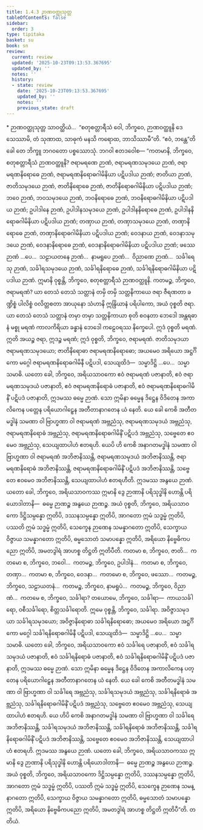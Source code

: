 ```yaml
---
title: 1.4.3 ဉာဏဝတ္ထုသုတ္တ
tableOfContents: false
sidebar:
  order: 3
type: tipitaka
basket: su
book: sn
review:
  current: review
  updated: '2025-10-23T09:13:53.367695'
  updated_by: ''
  notes: ''
  history:
  - state: review
    date: '2025-10-23T09:13:53.367695'
    updated_by: ''
    notes: ''
    previous_state: draft
---
```



<ReviewStatus review={frontmatter.review} showDetails={true} />

<HypothesisAnnotation frontmatter={frontmatter} />

<DynamicBreadcrumb />

<Paragraph type="center" book="sn">
* ဉာဏဝတ္ထုသုတ္တ
</Paragraph>

<Division number="33" book="sn" e="ch" v="18" p="284">

<Paragraph number="241" book="sn">
သာဝတ္ထိယံ…  “စတုစတ္တာရီသံ ဝေါ, ဘိက္ခဝေ, ဉာဏဝတ္ထူနိ ဒေသေဿာမိ, တံ သုဏာထ, သာဓုကံ မနသိ ကရောထ, ဘာသိဿာမီ”တိ. “ဧဝံ, ဘန္တေ”တိ ခေါ တေ ဘိက္ခူ ဘဂဝတော ပစ္စဿောသုံ. ဘဂဝါ ဧတဒဝေါစ—
</Paragraph>

<Paragraph number="242" book="sn">
“ကတမာနိ, ဘိက္ခဝေ, စတုစတ္တာရီသံ ဉာဏဝတ္ထူနိ? ဇရာမရဏေ ဉာဏံ, ဇရာမရဏသမုဒယေ ဉာဏံ, ဇရာမရဏနိရောဓေ ဉာဏံ, ဇရာမရဏနိရောဓဂါမိနိယာ ပဋိပဒါယ ဉာဏံ; ဇာတိယာ ဉာဏံ, ဇာတိသမုဒယေ ဉာဏံ, ဇာတိနိရောဓေ ဉာဏံ, ဇာတိနိရောဓဂါမိနိယာ ပဋိပဒါယ ဉာဏံ; ဘဝေ ဉာဏံ, ဘဝသမုဒယေ ဉာဏံ, ဘဝနိရောဓေ ဉာဏံ, ဘဝနိရောဓဂါမိနိယာ ပဋိပဒါယ ဉာဏံ; ဥပါဒါနေ ဉာဏံ, ဥပါဒါနသမုဒယေ ဉာဏံ, ဥပါဒါနနိရောဓေ ဉာဏံ, ဥပါဒါနနိရောဓဂါမိနိယာ ပဋိပဒါယ ဉာဏံ; တဏှာယ ဉာဏံ, တဏှာသမုဒယေ ဉာဏံ, တဏှာနိရောဓေ ဉာဏံ, တဏှာနိရောဓဂါမိနိယာ ပဋိပဒါယ ဉာဏံ; ဝေဒနာယ ဉာဏံ, ဝေဒနာသမုဒယေ ဉာဏံ, ဝေဒနာနိရောဓေ ဉာဏံ, ဝေဒနာနိရောဓဂါမိနိယာ ပဋိပဒါယ ဉာဏံ; ဖဿေ ဉာဏံ …ပေ…  သဠာယတနေ ဉာဏံ…  နာမရူပေ ဉာဏံ…  ဝိညာဏေ ဉာဏံ…  သင်္ခါရေသု ဉာဏံ, သင်္ခါရသမုဒယေ ဉာဏံ, သင်္ခါရနိရောဓေ ဉာဏံ, သင်္ခါရနိရောဓဂါမိနိယာ ပဋိပဒါယ ဉာဏံ. ဣမာနိ ဝုစ္စန္တိ, ဘိက္ခဝေ, စတုစတ္တာရီသံ ဉာဏဝတ္ထူနိ.
</Paragraph>

<Paragraph number="243" book="sn">
ကတမဉ္စ, ဘိက္ခဝေ, ဇရာမရဏံ? ယာ တေသံ တေသံ သတ္တာနံ တမှိ တမှိ သတ္တနိကာယေ ဇရာ ဇီရဏတာ ခဏ္ဍိစ္စံ ပါလိစ္စံ ဝလိတ္တစတာ အာယုနော သံဟာနိ ဣန္ဒြိယာနံ ပရိပါကော, အယံ ဝုစ္စတိ ဇရာ. ယာ တေသံ တေသံ သတ္တာနံ တမှာ တမှာ သတ္တနိကာယာ စုတိ စဝနတာ ဘေဒေါ အန္တရဓာနံ မစ္စု မရဏံ ကာလကိရိယာ ခန္ဓာနံ ဘေဒေါ ကဠေဝရဿ နိက္ခေပေါ. ဣဒံ ဝုစ္စတိ မရဏံ. ဣတိ အယဉ္စ ဇရာ, ဣဒဉ္စ မရဏံ; ဣဒံ ဝုစ္စတိ, ဘိက္ခဝေ, ဇရာမရဏံ.
</Paragraph>

<Paragraph number="244" book="sn">
ဇာတိသမုဒယာ ဇရာမရဏသမုဒယော; ဇာတိနိရောဓာ ဇရာမရဏနိရောဓော; အယမေဝ အရိယော အဋ္ဌင်္ဂိကော မဂ္ဂေါ ဇရာမရဏနိရောဓဂါမိနီ ပဋိပဒါ, သေယျထိဒံ—  သမ္မာဒိဋ္ဌိ …ပေ…  သမ္မာသမာဓိ.
</Paragraph>

<Paragraph number="245" book="sn">
ယတော ခေါ, ဘိက္ခဝေ, အရိယသာဝကော ဧဝံ ဇရာမရဏံ ပဇာနာတိ, ဧဝံ ဇရာမရဏသမုဒယံ ပဇာနာတိ, ဧဝံ ဇရာမရဏနိရောဓံ ပဇာနာတိ, ဧဝံ ဇရာမရဏနိရောဓဂါမိနိံ ပဋိပဒံ ပဇာနာတိ, ဣဒမဿ ဓမ္မေ ဉာဏံ. သော ဣမိနာ ဓမ္မေန ဒိဋ္ဌေန ဝိဒိတေန အကာလိကေန ပတ္တေန ပရိယောဂါဠှေန အတီတာနာဂတေန ယံ နေတိ.
</Paragraph>

<Paragraph number="246" book="sn">
ယေ ခေါ ကေစိ အတီတမဒ္ဓါနံ သမဏာ ဝါ ဗြာဟ္မဏာ ဝါ ဇရာမရဏံ အဗ္ဘညံသု, ဇရာမရဏသမုဒယံ အဗ္ဘညံသု, ဇရာမရဏနိရောဓံ အဗ္ဘညံသု, ဇရာမရဏနိရောဓဂါမိနိံ ပဋိပဒံ အဗ္ဘညံသု, သဗ္ဗေတေ ဧဝမေဝ အဗ္ဘညံသု, သေယျထာပါဟံ ဧတရဟိ.
</Paragraph>

<Paragraph number="247" book="sn">
ယေပိ ဟိ ကေစိ အနာဂတမဒ္ဓါနံ သမဏာ ဝါ ဗြာဟ္မဏာ ဝါ ဇရာမရဏံ အဘိဇာနိဿန္တိ, ဇရာမရဏသမုဒယံ အဘိဇာနိဿန္တိ, ဇရာမရဏနိရောဓံ အဘိဇာနိဿန္တိ, ဇရာမရဏနိရောဓဂါမိနိံ ပဋိပဒံ အဘိဇာနိဿန္တိ, သဗ္ဗေတေ ဧဝမေဝ အဘိဇာနိဿန္တိ, သေယျထာပါဟံ ဧတရဟီတိ. ဣဒမဿ အနွယေ ဉာဏံ.
</Paragraph>

<Paragraph number="248" book="sn">
ယတော ခေါ, ဘိက္ခဝေ, အရိယသာဝကဿ ဣမာနိ ဒွေ ဉာဏာနိ ပရိသုဒ္ဓါနိ ဟောန္တိ ပရိယောဒါတာနိ—  ဓမ္မေ ဉာဏဉ္စ အနွယေ ဉာဏဉ္စ. အယံ ဝုစ္စတိ, ဘိက္ခဝေ, အရိယသာဝကော ဒိဋ္ဌိသမ္ပန္နော ဣတိပိ, ဒဿနသမ္ပန္နော ဣတိပိ, အာဂတော ဣမံ သဒ္ဓမ္မံ ဣတိပိ, ပဿတိ ဣမံ သဒ္ဓမ္မံ ဣတိပိ, သေက္ခေန ဉာဏေန သမန္နာဂတော ဣတိပိ, သေက္ခာယ ဝိဇ္ဇာယ သမန္နာဂတော ဣတိပိ, ဓမ္မသောတံ သမာပန္နော ဣတိပိ, အရိယော နိဗ္ဗေဓိကပညော ဣတိပိ, အမတဒွါရံ အာဟစ္စ တိဋ္ဌတိ ဣတိပီတိ.
</Paragraph>

<Paragraph number="249" book="sn">
ကတမာ စ, ဘိက္ခဝေ, ဇာတိ…  ကတမော စ, ဘိက္ခဝေ, ဘဝေါ…  ကတမဉ္စ, ဘိက္ခဝေ, ဥပါဒါနံ…  ကတမာ စ, ဘိက္ခဝေ, တဏှာ…  ကတမာ စ, ဘိက္ခဝေ, ဝေဒနာ…  ကတမော စ, ဘိက္ခဝေ, ဖဿော…  ကတမဉ္စ, ဘိက္ခဝေ, သဠာယတနံ…  ကတမဉ္စ, ဘိက္ခဝေ, နာမရူပံ…  ကတမဉ္စ, ဘိက္ခဝေ, ဝိညာဏံ…  ကတမေ စ, ဘိက္ခဝေ, သင်္ခါရာ? တယောမေ, ဘိက္ခဝေ, သင်္ခါရာ—  ကာယသင်္ခါရော, ဝစီသင်္ခါရော, စိတ္တသင်္ခါရောတိ. ဣမေ ဝုစ္စန္တိ, ဘိက္ခဝေ, သင်္ခါရာ.
</Paragraph>

<Paragraph number="250" book="sn">
အဝိဇ္ဇာသမုဒယာ သင်္ခါရသမုဒယော; အဝိဇ္ဇာနိရောဓာ သင်္ခါရနိရောဓော; အယမေဝ အရိယော အဋ္ဌင်္ဂိကော မဂ္ဂေါ သင်္ခါရနိရောဓဂါမိနီ ပဋိပဒါ, သေယျထိဒံ—  သမ္မာဒိဋ္ဌိ …ပေ…  သမ္မာသမာဓိ.
</Paragraph>

<Paragraph number="251" book="sn">
ယတော ခေါ, ဘိက္ခဝေ, အရိယသာဝကော ဧဝံ သင်္ခါရေ ပဇာနာတိ, ဧဝံ သင်္ခါရသမုဒယံ ပဇာနာတိ, ဧဝံ သင်္ခါရနိရောဓံ ပဇာနာတိ, ဧဝံ သင်္ခါရနိရောဓဂါမိနိံ ပဋိပဒံ ပဇာနာတိ, ဣဒမဿ ဓမ္မေ ဉာဏံ. သော ဣမိနာ ဓမ္မေန ဒိဋ္ဌေန ဝိဒိတေန အကာလိကေန ပတ္တေန ပရိယောဂါဠှေန အတီတာနာဂတေန ယံ နေတိ.
</Paragraph>

<Paragraph number="252" book="sn">
ယေ ခေါ ကေစိ အတီတမဒ္ဓါနံ သမဏာ ဝါ ဗြာဟ္မဏာ ဝါ သင်္ခါရေ အဗ္ဘညံသု, သင်္ခါရသမုဒယံ အဗ္ဘညံသု, သင်္ခါရနိရောဓံ အဗ္ဘညံသု, သင်္ခါရနိရောဓဂါမိနိံ ပဋိပဒံ အဗ္ဘညံသု, သဗ္ဗေတေ ဧဝမေဝ အဗ္ဘညံသု, သေယျထာပါဟံ ဧတရဟိ.
</Paragraph>

<Paragraph number="253" book="sn">
ယေ ဟိပိ ကေစိ အနာဂတမဒ္ဓါနံ သမဏာ ဝါ ဗြာဟ္မဏာ ဝါ သင်္ခါရေ အဘိဇာနိဿန္တိ, သင်္ခါရသမုဒယံ အဘိဇာနိဿန္တိ, သင်္ခါရနိရောဓံ အဘိဇာနိဿန္တိ, သင်္ခါရနိရောဓဂါမိနိံ ပဋိပဒံ အဘိဇာနိဿန္တိ, သဗ္ဗေတေ ဧဝမေဝ အဘိဇာနိဿန္တိ, သေယျထာပါဟံ ဧတရဟိ. ဣဒမဿ အနွယေ ဉာဏံ.
</Paragraph>

<Paragraph number="254" book="sn">
ယတော ခေါ, ဘိက္ခဝေ, အရိယသာဝကဿ ဣမာနိ ဒွေ ဉာဏာနိ ပရိသုဒ္ဓါနိ ဟောန္တိ ပရိယောဒါတာနိ—  ဓမ္မေ ဉာဏဉ္စ အနွယေ ဉာဏဉ္စ. အယံ ဝုစ္စတိ, ဘိက္ခဝေ, အရိယသာဝကော ဒိဋ္ဌိသမ္ပန္နော ဣတိပိ, ဒဿနသမ္ပန္နော ဣတိပိ, အာဂတော ဣမံ သဒ္ဓမ္မံ ဣတိပိ, ပဿတိ ဣမံ သဒ္ဓမ္မံ ဣတိပိ, သေက္ခေန ဉာဏေန သမန္နာဂတော ဣတိပိ, သေက္ခာယ ဝိဇ္ဇာယ သမန္နာဂတော ဣတိပိ, ဓမ္မသောတံ သမာပန္နော ဣတိပိ, အရိယော နိဗ္ဗေဓိကပညော ဣတိပိ, အမတဒွါရံ အာဟစ္စ တိဋ္ဌတိ ဣတိပီ”တိ.

</Paragraph>
</Division>

<Paragraph number="255" type="center" book="sn">
တတိယံ.
</Paragraph>